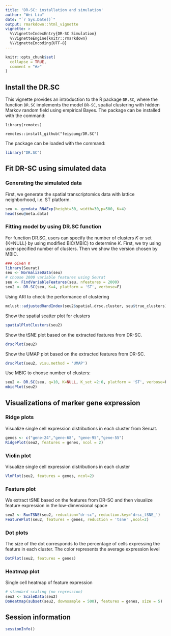 ---
title: 'DR-SC: installation and simulation'
author: "Wei Liu"
date: "`r Sys.Date()`"
output: rmarkdown::html_vignette
vignette: >
  %\VignetteIndexEntry{DR-SC Simulation}
  %\VignetteEngine{knitr::rmarkdown}
  %\VignetteEncoding{UTF-8}
---

```{r, include = FALSE}
knitr::opts_chunk$set(
  collapse = TRUE,
  comment = "#>"
)
```



## Install the DR.SC
This vignette provides an introduction to the R package `DR.SC`, where the function `DR.SC` implements the model `DR-SC`, spatial clustering with hidden Markov random field using empirical Bayes.
The package can be installed with the command:

`library(remotes)`

`remotes::install_github("feiyoung/DR.SC")`

The package can be loaded with the command:
```{r  eval=FALSE}
library("DR.SC")
```

## Fit DR-SC using simulated data
### Generating the simulated data
First, we generate the spatial transcriptomics data with lattice neighborhood, i.e. ST platform.
```{r  eval=FALSE}
seu <- gendata_RNAExp(height=30, width=30,p=500, K=4)
head(seu@meta.data)
```

### Fitting model by using DR.SC function
For function DR.SC, users can specify the number of clusters $K$ or set {K=NULL} by using modified BIC(MBIC) to determine $K$. First, we try using user-specified number of clusters. Then we show the version chosen by MBIC.
```{r  eval=FALSE}
### Given K
library(Seurat)
seu <- NormalizeData(seu)
# choose 2000 variable features using Seurat
seu <- FindVariableFeatures(seu, nfeatures = 2000)
seu2 <- DR.SC(seu, K=4, platform = 'ST', verbose=F)
```

Using ARI to check the performance of clustering
```{r  eval=FALSE}
mclust::adjustedRandIndex(seu2$spatial.drsc.cluster, seu$true_clusters)
```

Show the spatial scatter plot for clusters
```{r  eval=FALSE}
spatialPlotClusters(seu2)
```

Show the tSNE plot based on the extracted features from DR-SC.
```{r  eval=FALSE}
drscPlot(seu2)
```
Show the UMAP plot based on the extracted features from DR-SC.
```{r  eval=FALSE}
drscPlot(seu2, visu.method = 'UMAP')
```

Use MBIC to choose number of clusters:
```{r  eval=FALSE}
seu2 <- DR.SC(seu, q=10, K=NULL, K_set =2:6, platform = 'ST', verbose=F)
mbicPlot(seu2)
```

## Visualizations of marker gene expression

### Ridge plots 
Visualize single cell expression distributions in each cluster from Seruat.
```{r  eval=FALSE}
genes <- c("gene-24","gene-68", "gene-95","gene-55")
RidgePlot(seu2, features = genes, ncol = 2)
```
### Violin plot
Visualize single cell expression distributions in each cluster
```{r  eval=FALSE}

VlnPlot(seu2, features = genes, ncol=2)
```
### Feature plot
We extract tSNE based on the features from DR-SC and then visualize feature expression in the low-dimensional space
 
```{r  eval=FALSE}
seu2 <- RunTSNE(seu2, reduction="dr-sc", reduction.key='drsc_tSNE_')
FeaturePlot(seu2, features = genes, reduction = 'tsne' ,ncol=2)

```


### Dot plots 
The size of the dot corresponds to the percentage of cells expressing the
feature in each cluster. The color represents the average expression level
```{r  eval=FALSE}
DotPlot(seu2, features = genes)
```

### Heatmap plot
Single cell heatmap of feature expression
```{r  eval=FALSE}
# standard scaling (no regression)
seu2 <- ScaleData(seu2)
DoHeatmap(subset(seu2, downsample = 500), features = genes, size = 5)
```

## Session information
```{r  eval=FALSE}
sessionInfo()
```
